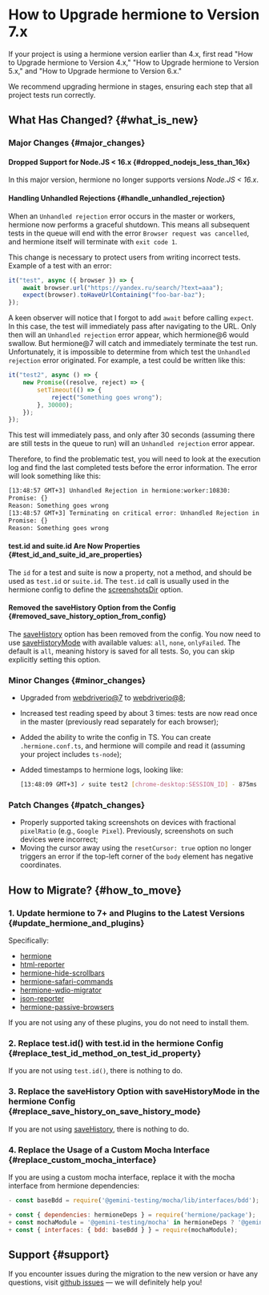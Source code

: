 
# How to Upgrade hermione to Version 7.x

<Admonition type="warning">
If your project is using a hermione version earlier than 4.x, first read "How to Upgrade hermione to Version 4.x," "How to Upgrade hermione to Version 5.x," and "How to Upgrade hermione to Version 6.x."

We recommend upgrading hermione in stages, ensuring each step that all project tests run correctly.

</Admonition>

## What Has Changed? {#what_is_new}

### Major Changes {#major_changes}

#### Dropped Support for Node.JS < 16.x {#dropped_nodejs_less_than_16x}

In this major version, hermione no longer supports versions _Node.JS < 16.x_.

#### Handling Unhandled Rejections {#handle_unhandled_rejection}

When an `Unhandled rejection` error occurs in the master or workers, hermione now performs a graceful shutdown. This means all subsequent tests in the queue will end with the error `Browser request was cancelled`, and hermione itself will terminate with `exit code 1`.

This change is necessary to protect users from writing incorrect tests. Example of a test with an error:

```typescript
it("test", async ({ browser }) => {
    await browser.url("https://yandex.ru/search/?text=aaa");
    expect(browser).toHaveUrlContaining("foo-bar-baz");
});
```

A keen observer will notice that I forgot to add `await` before calling `expect`. In this case, the test will immediately pass after navigating to the URL. Only then will an `Unhandled rejection` error appear, which hermione@6 would swallow. But hermione@7 will catch and immediately terminate the test run. Unfortunately, it is impossible to determine from which test the `Unhandled rejection` error originated. For example, a test could be written like this:

```typescript
it("test2", async () => {
    new Promise((resolve, reject) => {
        setTimeout(() => {
            reject("Something goes wrong");
        }, 30000);
    });
});
```

This test will immediately pass, and only after 30 seconds (assuming there are still tests in the queue to run) will an `Unhandled rejection` error appear.

Therefore, to find the problematic test, you will need to look at the execution log and find the last completed tests before the error information. The error will look something like this:

```bash
[13:48:57 GMT+3] Unhandled Rejection in hermione:worker:10830:
Promise: {}
Reason: Something goes wrong
[13:48:57 GMT+3] Terminating on critical error: Unhandled Rejection in hermione:worker:10830:
Promise: {}
Reason: Something goes wrong
```

#### test.id and suite.id Are Now Properties {#test_id_and_suite_id_are_properties}

The `id` for a test and suite is now a property, not a method, and should be used as `test.id` or `suite.id`. The `test.id` call is usually used in the hermione config to define the [screenshotsDir][screenshots-dir] option.

#### Removed the saveHistory Option from the Config {#removed_save_history_option_from_config}

The [saveHistory][save_history] option has been removed from the config. You now need to use [saveHistoryMode][save_history_mode] with available values: `all`, `none`, `onlyFailed`. The default is `all`, meaning history is saved for all tests. So, you can skip explicitly setting this option.

### Minor Changes {#minor_changes}

-   Upgraded from [webdriverio@7][webdriverio@7] to [webdriverio@8][webdriverio@8];
-   Increased test reading speed by about 3 times: tests are now read once in the master (previously read separately for each browser);
-   Added the ability to write the config in TS. You can create `.hermione.conf.ts`, and hermione will compile and read it (assuming your project includes `ts-node`);
-   Added timestamps to hermione logs, looking like:

    ```bash
    [13:48:09 GMT+3] ✓ suite test2 [chrome-desktop:SESSION_ID] - 875ms
    ```

### Patch Changes {#patch_changes}

-   Properly supported taking screenshots on devices with fractional `pixelRatio` (e.g., `Google Pixel`). Previously, screenshots on such devices were incorrect;
-   Moving the cursor away using the `resetCursor: true` option no longer triggers an error if the top-left corner of the `body` element has negative coordinates.

## How to Migrate? {#how_to_move}

### 1. Update hermione to 7+ and Plugins to the Latest Versions {#update_hermione_and_plugins}

Specifically:

-   [hermione][hermione]
-   [html-reporter][html-reporter]
-   [hermione-hide-scrollbars][hermione-hide-scrollbars]
-   [hermione-safari-commands][hermione-safari-commands]
-   [hermione-wdio-migrator][hermione-wdio-migrator]
-   [json-reporter][json-reporter]
-   [hermione-passive-browsers][hermione-passive-browsers]

If you are not using any of these plugins, you do not need to install them.

### 2. Replace test.id() with test.id in the hermione Config {#replace_test_id_method_on_test_id_property}

If you are not using `test.id()`, there is nothing to do.

### 3. Replace the saveHistory Option with saveHistoryMode in the hermione Config {#replace_save_history_on_save_history_mode}

If you are not using [saveHistory][save_history], there is nothing to do.

### 4. Replace the Usage of a Custom Mocha Interface {#replace_custom_mocha_interface}

If you are using a custom mocha interface, replace it with the mocha interface from hermione dependencies:

```javascript
- const baseBdd = require('@gemini-testing/mocha/lib/interfaces/bdd');

+ const { dependencies: hermioneDeps } = require('hermione/package');
+ const mochaModule = '@gemini-testing/mocha' in hermioneDeps ? '@gemini-testing/mocha' : 'mocha';
+ const { interfaces: { bdd: baseBdd } } = require(mochaModule);
```

## Support {#support}

If you encounter issues during the migration to the new version or have any questions, visit [github issues][gh-issues] — we will definitely help you!

[how-to-upgrade-hermione-to-4]: ../../migrations/how-to-upgrade-hermione-to-4
[how-to-upgrade-hermione-to-5]: ../../migrations/how-to-upgrade-hermione-to-5
[how-to-upgrade-hermione-to-6]: ../../migrations/how-to-upgrade-hermione-to-6
[screenshots-dir]: ../../config/browsers#screenshots_dir
[save_history]: https://www.npmjs.com/package/hermione/v/6.1.4#savehistory
[save_history_mode]: ../../config/browsers#save_history_mode
[webdriverio@7]: https://webdriver.io/
[webdriverio@8]: https://webdriver.io/
[gh-issues]: https://github.com/gemini-testing/testplane/issues/
[hermione]: https://github.com/gemini-testing/hermione
[html-reporter]: https://github.com/gemini-testing/html-reporter
[hermione-hide-scrollbars]: https://github.com/gemini-testing/hermione-hide-scrollbars
[hermione-safari-commands]: https://github.com/gemini-testing/hermione-safari-commands
[hermione-wdio-migrator]: https://github.com/gemini-testing/hermione-wdio-migrator
[json-reporter]: https://github.com/gemini-testing/json-reporter
[hermione-passive-browsers]: https://github.com/gemini-testing/hermione-passive-browsers
